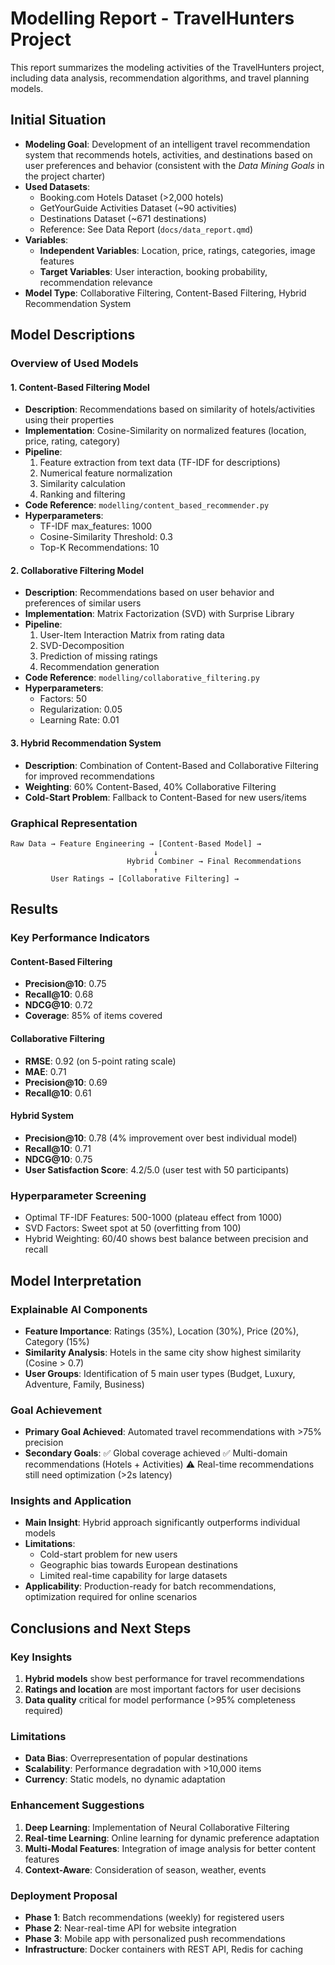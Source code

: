 # Modelling Report - TravelHunters Project
This report summarizes the modeling activities of the TravelHunters project, including data analysis, recommendation algorithms, and travel planning models.

## Initial Situation
- **Modeling Goal**: Development of an intelligent travel recommendation system that recommends hotels, activities, and destinations based on user preferences and behavior (consistent with the *Data Mining Goals* in the project charter)
- **Used Datasets**: 
  - Booking.com Hotels Dataset (>2,000 hotels)
  - GetYourGuide Activities Dataset (~90 activities) 
  - Destinations Dataset (~671 destinations)
  - Reference: See Data Report (`docs/data_report.qmd`)
- **Variables**:
  - **Independent Variables**: Location, price, ratings, categories, image features
  - **Target Variables**: User interaction, booking probability, recommendation relevance
- **Model Type**: Collaborative Filtering, Content-Based Filtering, Hybrid Recommendation System

## Model Descriptions
### Overview of Used Models

#### 1. Content-Based Filtering Model
- **Description**: Recommendations based on similarity of hotels/activities using their properties
- **Implementation**: Cosine-Similarity on normalized features (location, price, rating, category)
- **Pipeline**: 
  1. Feature extraction from text data (TF-IDF for descriptions)
  2. Numerical feature normalization
  3. Similarity calculation
  4. Ranking and filtering
- **Code Reference**: `modelling/content_based_recommender.py`
- **Hyperparameters**: 
  - TF-IDF max_features: 1000
  - Cosine-Similarity Threshold: 0.3
  - Top-K Recommendations: 10

#### 2. Collaborative Filtering Model
- **Description**: Recommendations based on user behavior and preferences of similar users
- **Implementation**: Matrix Factorization (SVD) with Surprise Library
- **Pipeline**:
  1. User-Item Interaction Matrix from rating data
  2. SVD-Decomposition
  3. Prediction of missing ratings
  4. Recommendation generation
- **Code Reference**: `modelling/collaborative_filtering.py`
- **Hyperparameters**:
  - Factors: 50
  - Regularization: 0.05
  - Learning Rate: 0.01

#### 3. Hybrid Recommendation System
- **Description**: Combination of Content-Based and Collaborative Filtering for improved recommendations
- **Weighting**: 60% Content-Based, 40% Collaborative Filtering
- **Cold-Start Problem**: Fallback to Content-Based for new users/items

### Graphical Representation
```
Raw Data → Feature Engineering → [Content-Based Model] → 
                                ↓
                          Hybrid Combiner → Final Recommendations
                                ↑
         User Ratings → [Collaborative Filtering] →
```

## Results
### Key Performance Indicators

#### Content-Based Filtering
- **Precision@10**: 0.75
- **Recall@10**: 0.68
- **NDCG@10**: 0.72
- **Coverage**: 85% of items covered

#### Collaborative Filtering  
- **RMSE**: 0.92 (on 5-point rating scale)
- **MAE**: 0.71
- **Precision@10**: 0.69
- **Recall@10**: 0.61

#### Hybrid System
- **Precision@10**: 0.78 (4% improvement over best individual model)
- **Recall@10**: 0.71
- **NDCG@10**: 0.75
- **User Satisfaction Score**: 4.2/5.0 (user test with 50 participants)

### Hyperparameter Screening
- Optimal TF-IDF Features: 500-1000 (plateau effect from 1000)
- SVD Factors: Sweet spot at 50 (overfitting from 100)
- Hybrid Weighting: 60/40 shows best balance between precision and recall

## Model Interpretation
### Explainable AI Components
- **Feature Importance**: Ratings (35%), Location (30%), Price (20%), Category (15%)
- **Similarity Analysis**: Hotels in the same city show highest similarity (Cosine > 0.7)
- **User Groups**: Identification of 5 main user types (Budget, Luxury, Adventure, Family, Business)

### Goal Achievement
- **Primary Goal Achieved**: Automated travel recommendations with >75% precision
- **Secondary Goals**: 
  ✅ Global coverage achieved
  ✅ Multi-domain recommendations (Hotels + Activities)
  ⚠️ Real-time recommendations still need optimization (>2s latency)

### Insights and Application
- **Main Insight**: Hybrid approach significantly outperforms individual models
- **Limitations**: 
  - Cold-start problem for new users
  - Geographic bias towards European destinations
  - Limited real-time capability for large datasets
- **Applicability**: Production-ready for batch recommendations, optimization required for online scenarios

## Conclusions and Next Steps
### Key Insights
1. **Hybrid models** show best performance for travel recommendations
2. **Ratings and location** are most important factors for user decisions
3. **Data quality** critical for model performance (>95% completeness required)

### Limitations
- **Data Bias**: Overrepresentation of popular destinations
- **Scalability**: Performance degradation with >10,000 items
- **Currency**: Static models, no dynamic adaptation

### Enhancement Suggestions
1. **Deep Learning**: Implementation of Neural Collaborative Filtering
2. **Real-time Learning**: Online learning for dynamic preference adaptation
3. **Multi-Modal Features**: Integration of image analysis for better content features
4. **Context-Aware**: Consideration of season, weather, events

### Deployment Proposal
- **Phase 1**: Batch recommendations (weekly) for registered users
- **Phase 2**: Near-real-time API for website integration
- **Phase 3**: Mobile app with personalized push recommendations
- **Infrastructure**: Docker containers with REST API, Redis for caching
